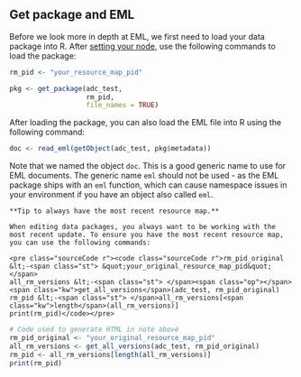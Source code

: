 ## Get package and EML

Before we look more in depth at EML, we first need to load your data package into R. After [setting your node](https://nceas.github.io/datateam-training/reference/set-dataone-nodes.html), use the following commands to load the package:

```r
rm_pid <- "your_resource_map_pid"

pkg <- get_package(adc_test,
                   rm_pid,
                   file_names = TRUE)
```

After loading the package, you can also load the EML file into R using the following command:

```r
doc <- read_eml(getObject(adc_test, pkg$metadata))
```

Note that we named the object `doc`. This is a good generic name to use for EML documents. The generic name `eml` should not be used - as the EML package ships with an `eml` function, which can cause namespace issues in your environment if you have an object also called `eml`.

```block
**Tip to always have the most recent resource map.**

When editing data packages, you always want to be working with the most recent update. To ensure you have the most recent resource map, you can use the following commands:

<pre class="sourceCode r"><code class="sourceCode r">rm_pid_original &lt;-<span class="st"> &quot;your_original_resource_map_pid&quot;</span>
all_rm_versions &lt;-<span class="st"> </span><span class="op"></span><span class="kw">get_all_versions</span>(adc_test, rm_pid_original)
rm_pid &lt;-<span class="st"> </span>all_rm_versions[<span class="kw">length</span>(all_rm_versions)]
print(rm_pid)</code></pre>
```

```r
# Code used to generate HTML in note above
rm_pid_original <- "your_original_resource_map_pid"
all_rm_versions <- get_all_versions(adc_test, rm_pid_original)
rm_pid <- all_rm_versions[length(all_rm_versions)]
print(rm_pid)
```
